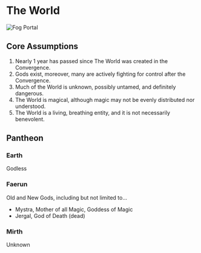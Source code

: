 # The World

![Fog Portal](/scenes/fog-portal.png)

## Core Assumptions

1. Nearly 1 year has passed since The World was created in the Convergence.
2. Gods exist, moreover, many are actively fighting for control after the Convergence.
3. Much of the World is unknown, possibly untamed, and definitely dangerous.
4. The World is magical, although magic may not be evenly distributed nor understood.
5. The World is a living, breathing entity, and it is not necessarily benevolent.

## Pantheon

### Earth

Godless

### Faerun

Old and New Gods, including but not limited to...

- Mystra, Mother of all Magic, Goddess of Magic
- Jergal, God of Death (dead)

### Mirth

Unknown
